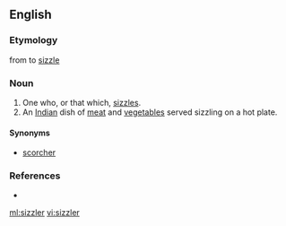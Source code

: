 ==English==

===Etymology===
from to [[sizzle]]

===Noun===
{{en-noun|s}}

# One who, or that which, [[sizzle]]s.
# An [[Indian]] dish of [[meat]] and [[vegetable]]s served sizzling on a hot plate.

====Synonyms====
* [[scorcher]]

===References===
* {{R:Webster NCD 1967}}

[[ml:sizzler]]
[[vi:sizzler]]